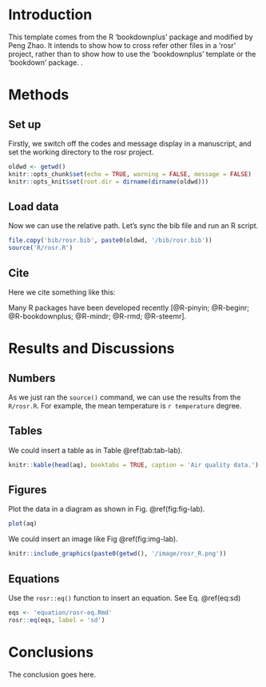 # Introduction

This template comes from the R 'bookdownplus' package and modified by Peng Zhao. It intends to show how to cross refer other files in a 'rosr' project, rather than to show how to use the 'bookdownplus' template or the 'bookdown' package.
.


# Methods

## Set up

Firstly, we switch off the codes and message display in a manuscript, and set the working directory to the rosr project.

```{r set}
oldwd <- getwd()
knitr::opts_chunk$set(echo = TRUE, warning = FALSE, message = FALSE) 
knitr::opts_knit$set(root.dir = dirname(dirname(oldwd)))
```

## Load data

Now we can use the relative path. Let's sync the bib file and run an R script.

```{r load, results='hide'}
file.copy('bib/rosr.bib', paste0(oldwd, '/bib/rosr.bib'))
source('R/rosr.R')
```

## Cite

Here we cite something like this:

Many R packages have been developed recently [@R-pinyin; @R-beginr; @R-bookdownplus; @R-mindr; @R-rmd; @R-steemr].

# Results and Discussions

## Numbers

As we just ran the `source()` command, we can use the results from the `R/rosr.R`. For example, the mean temperature is `r temperature` degree.

## Tables

We could insert a table as in Table \@ref(tab:tab-lab).

```{r tab-lab}
knitr::kable(head(aq), booktabs = TRUE, caption = 'Air quality data.')
```

## Figures

Plot the data in a diagram as shown in Fig. \@ref(fig:fig-lab).

```{r fig-lab, fig.cap='Air quality data.'}
plot(aq)
```

We could insert an image like Fig \@ref(fig:img-lab).

```{r img-lab, fig.cap='Insert an image.', out.width='100%'}
knitr::include_graphics(paste0(getwd(), '/image/rosr_R.png'))
```


## Equations

Use the `rosr::eq()` function to insert an equation. See Eq. \@ref(eq:sd)

```{r, results='asis'}
eqs <- 'equation/rosr-eq.Rmd'
rosr::eq(eqs, label = 'sd')
```

# Conclusions

The conclusion goes here.
